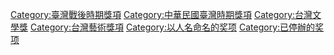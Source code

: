 [[Category:臺灣戰後時期獎項|Category:臺灣戰後時期獎項]]
[[Category:中華民國臺灣時期獎項|Category:中華民國臺灣時期獎項]]
[[Category:台灣文學獎|Category:台灣文學獎]]
[[Category:台灣藝術獎項|Category:台灣藝術獎項]]
[[Category:以人名命名的奖项|Category:以人名命名的奖项]]
[[Category:已停辦的奖项|Category:已停辦的奖项]]